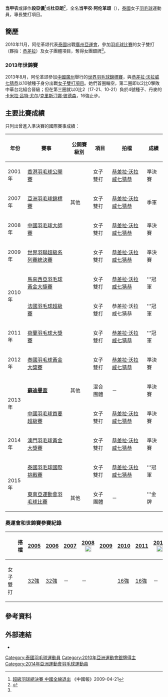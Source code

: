 {{noteTA|G1=Badminton}}
{{Infobox 羽球選手
| playername              = 当甲农·阿伦革颂<br/>{{lang|th|ดวงอนงค์ อรุณเกษร}}<br/><small>({{lang|en|Duanganong Aroonkesorn}})</small>
| image                   = Duanganong Aroonkesorn.jpg
| size                    = 
| birth_name              = 
| date_of_birth           = {{birth_date_and_age|1984|2|6}}<ref name="廣州亞運">{{Cite web |url=http://www.gz2010.cn/info/CHN_CHN/ZB/ZBB101A_BD@@@@@@@@@@@@@@@CHN_number=281819.html |title=2010年廣州亞運會官方網站 羽毛球 - 当甲农·阿伦革颂 - 简历 |accessdate=2011-03-21 |archive-date=2010-11-16 |archive-url=https://web.archive.org/web/20101116023821/http://www.gz2010.cn/info/CHN_CHN/ZB/ZBB101A_BD@@@@@@@@@@@@@@@CHN_number=281819.html |dead-url=no }}</ref>
| place_of_birth          = {{THA}}
| height                  = {{height|m=1.63}}<ref name="廣州亞運"/>
| weight                  = {{weight|kg=58}}<ref name="廣州亞運"/>
| event                   = 女子雙打
| country                 = {{THA}}
| years_active            = 
| handedness              = 
| coach                   = 
| highest_ranking         = 第4位（女雙-[[恭差拉·沃拉威七猜恭|沃拉威七猜恭]]）
| date_of_highest_ranking = 2011年3月10日<ref name="highest-ranking">[http://bwfcontent.tournamentsoftware.com/ranking/player.aspx?id=3849&player=108047 BWF World Ranking - Ranking progress of Duang Anong AROONKESORN (50730)] {{Wayback|url=http://bwfcontent.tournamentsoftware.com/ranking/player.aspx?id=3849&player=108047 |date=20190701050218 }}{{en}}</ref>
| current_ranking         = 第26位（女雙-[[恭差拉·沃拉威七猜恭|沃拉威七猜恭]]）
| date_of_current_ranking = 2015年6月4日<ref>[http://bwfcontent.tournamentsoftware.com/ranking/category.aspx?id=9162&category=475 BWF World Ranking - BWF世界排名榜 (6/4/2015) - Women's doubles] {{Wayback|url=http://bwfcontent.tournamentsoftware.com/ranking/category.aspx?id=9162&category=475 |date=20210106043718 }}{{en}}</ref>
| played                  = 2勝–6負（女單）<br/>182勝–212負（女雙）<br/>2勝–8負（混雙）
| titles                  = 
| bwf_profile             = 4D468CDB-87F4-4B3A-92A8-4A42C8CF6134
| bwf_id                  = 50730
| updated                 = 2015年6月9日
}}
{{MedalTableTop}}
{{MedalSport | 女子[[羽毛球|羽毛球]]}}
{{MedalCountry | {{THA}}}}
{{MedalCompetition | [[蘇迪曼盃|蘇迪曼盃]]}}
{{MedalBronze | [[2013年蘇迪曼盃|2013年 吉隆坡]] | [[2013年蘇迪曼盃|混合團體]] }}
{{MedalCompetition | [[尤伯杯|尤伯杯]]}}
{{MedalBronze | [[2012年優霸盃|2012年 武漢]] | 女子團體 }}
{{MedalCompetition | [[亞洲運動會|亞洲運動會]]}}
{{MedalSilver | [[2010年亞洲運動會|2010年 廣州]] | [[2010年亞洲運動會羽毛球比賽|女子團體]] }}
{{MedalCompetition | [[亞洲羽毛球錦標賽|亞洲羽毛球錦標賽]]}}
{{MedalBronze | [[2007年亞洲羽毛球錦標賽|2007年 新山]] | 女子雙打 }}
{{MedalCompetition | [[东南亚运动会|东南亚运动会]]}}
{{MedalGold  | [[2015年东南亚运动会|2015年 新加坡]] | [[2015年东南亚运动会羽毛球比赛|女子團體]]}}
{{MedalCompetition | [[世界青年羽毛球錦標賽|世界青年羽毛球錦標賽]]}}
{{MedalBronze| [[2002年世界青年羽毛球錦標賽|2002年 普利托里亞]] | 女子雙打 }}
{{MedalBottom}}
{{世大運獎牌記錄
|項目=羽球
|a1=2007
|b1=3
|c1=女子雙打
}}
'''当甲农'''{{BD|1984年|2月6日||}}或譯作'''段亞儂'''<ref>[http://www.chinapress.com.my/content_new.asp?dt=2008-12-12&sec=sports&art=1212ss31.txt 超級羽球總決賽 中國全線退出] {{webarchive|url=https://web.archive.org/web/20081214061624/http://www.chinapress.com.my/content_new.asp?dt=2008-12-12&sec=sports&art=1212ss31.txt |date=2008-12-14 }}《中國報》2009-04-21</ref>或'''杜亞朗'''<ref>{{Cite web |url=http://www.hkbadmintonassn.org.hk/images/stories/files/hkopn.pdf |title=YONEX-SUNRISE 2010 香港公開羽毛球超級賽 - 參加球員名單 |accessdate=2011-03-21 |archive-date=2010-12-05 |archive-url=https://web.archive.org/web/20101205083847/http://www.hkbadmintonassn.org.hk/images/stories/files/hkopn.pdf |dead-url=yes }}</ref>，全名'''当甲农·阿伦革颂'''（{{lang-th|'''ดวงอนงค์ อรุณเกษร'''}}），[[泰國|泰國]]女子[[羽毛球|羽毛球]]運動員，專長雙打項目。

==簡歷==
2010年11月，阿伦革颂代表[[2010年亞洲運動會泰國代表團|泰國]]出戰[[廣州|廣州]][[2010年亞洲運動會|亞運會]]，參加[[2010年亞洲運動會羽毛球比賽|羽毛球比賽]]的女子雙打（夥拍：[[恭差拉·沃拉威七猜恭|恭差拉]]）及女子團體項目，奪得女團銀牌<ref name="廣州亞運"/>。

===2013年世錦賽===
2013年8月，阿伦革颂參加[[中國|中國]][[廣州|廣州]]舉行的[[2013年世界羽毛球錦標賽|世界羽毛球錦標賽]]，與[[恭差拉·沃拉威七猜恭|恭差拉·沃拉威七猜恭]]以10號種子身分出戰[[2013年世界羽毛球錦標賽女子雙打項目|女子雙打項目]]。她們首圈輪空，第二圈即以2比0擊敗中華台北組合晉級；但在第三圈就以0比2（17-21、10-21）負於4號種子、丹麥的[[卡米拉·吕特·尤尔|卡米拉·吕特·尤尔]]/[[克里斯汀娜·彼德森|克里斯汀娜·彼德森]]，16強止步。

==主要比賽成績==
只列出曾進入準決賽的國際賽事成績：
{| class=wikitable style="text-align:center; font-size:small;" 
!width="50"|年份
!width="180"|賽事
!width="80"|公開賽級別
!width="60"|項目
!width="140"|拍檔
!width="50"|成績
|-
!rowspan="1"|2001年
|[[2001年香港羽毛球公開賽|香港羽毛球公開賽]]
|
|女子雙打
|[[恭差拉·沃拉威七猜恭|恭差拉·沃拉威七猜恭]]
|bgcolor="#b8860b"|準決賽
|-
!rowspan="1"|2007年
|[[2007年亞洲羽毛球錦標賽|亞洲羽毛球錦標賽]]
|其他
|女子雙打
|[[恭差拉·沃拉威七猜恭|恭差拉·沃拉威七猜恭]]
|bgcolor="#b8860b"|季軍
|-
!rowspan="1"|2008年
|[[2008年中國羽毛球大師賽|中國羽毛球大師賽]]
|{{BWFSS}}
|女子雙打
|[[恭差拉·沃拉威七猜恭|恭差拉·沃拉威七猜恭]]
|bgcolor="#b8860b"|準決賽
|-
!rowspan="1"|2009年
|[[2009年世界羽聯超級系列賽總決賽|世界羽聯超級系列賽總決賽]]
|{{BWFSS}}
|女子雙打
|[[恭差拉·沃拉威七猜恭|恭差拉·沃拉威七猜恭]]
|bgcolor="#b8860b"|準決賽
|-
!rowspan="2"|2010年
|[[2010年馬來西亞羽毛球黃金大獎賽|馬來西亞羽毛球黃金大獎賽]]
|{{BWFGPG}}
|女子雙打
|[[恭差拉·沃拉威七猜恭|恭差拉·沃拉威七猜恭]]
|bgcolor="gold"|'''冠軍
|-
|[[2010年法國羽毛球超級賽|法國羽毛球超級賽]]
|{{BWFSS}}
|女子雙打
|恭差拉·沃拉威七猜恭
|bgcolor="gold"|'''冠軍
|-
!rowspan="1"|2011年
|[[2011年荷蘭羽毛球大獎賽|荷蘭羽毛球大獎賽]]
|{{BWFGP}}
|女子雙打
|[[恭差拉·沃拉威七猜恭|恭差拉·沃拉威七猜恭]]
|bgcolor="gold"|'''冠軍
|-
!rowspan="1"|2012年
|[[2012年泰國羽毛球黃金大獎賽|泰國羽毛球黃金大獎賽]]
|{{BWFGPG}}
|女子雙打
|[[恭差拉·沃拉威七猜恭|恭差拉·沃拉威七猜恭]]
|bgcolor="#b8860b"|準決賽
|-
!rowspan="2"|2013年
|'''[[2013年蘇迪曼盃|蘇迪曼盃]]'''
|其他
|混合團體
|－
|bgcolor="#b8860b"|準決賽
|-
|[[2013年中國羽毛球首要超級賽|中國羽毛球首要超級賽]]
|{{BWFSSP}}
|女子雙打
|[[恭差拉·沃拉威七猜恭|恭差拉·沃拉威七猜恭]]
|bgcolor="#b8860b"|準決賽
|-
!rowspan="1"|2014年
|[[2014年澳門羽毛球格蘭披治黃金大獎賽|澳門羽毛球黃金大獎賽]]
|{{BWFGPG}}
|女子雙打
|[[恭差拉·沃拉威七猜恭|恭差拉·沃拉威七猜恭]]
|bgcolor="#b8860b"|準決賽
|-
!rowspan="2"|2015年
|[[2015年泰國羽毛球國際挑戰賽|泰國羽毛球國際挑戰賽]]
|{{BWFIC}}
|女子雙打
|[[恭差拉·沃拉威七猜恭|恭差拉·沃拉威七猜恭]]
|bgcolor="gold"|'''冠軍
|-
|[[2015年東南亞運動會羽毛球比賽|東南亞運動會羽毛球比賽]]
|其他
|女子團體
|－
|bgcolor="gold"|'''金牌
|}
{{BWF賽事級別索引}}

===奧運會和世錦賽參賽紀錄===
{| class=wikitable style="text-align:center; font-size:small;" 
!
!搭檔
!width="50"|[[2005年世界羽毛球錦標賽|2005]]
!width="50"|[[2006年世界羽毛球錦標賽|2006]]
!width="50"|[[2007年世界羽毛球錦標賽|2007]]
!width="80"|[[2008年夏季奧林匹克運動會羽毛球比賽|2008]] [[File:Olympic_rings_without_rims.svg|20px]]
!width="50"|[[2009年世界羽毛球錦標賽|2009]]
!width="50"|[[2010年世界羽毛球錦標賽|2010]]
!width="50"|[[2011年世界羽毛球錦標賽|2011]]
!width="80"|[[2012年夏季奧林匹克運動會羽毛球比賽|2012]] [[File:Olympic_rings_without_rims.svg|20px]]
!width="50"|[[2013年世界羽毛球錦標賽|2013]]
!width="50"|[[2014年世界羽毛球錦標賽|2014]]
|-
!width="80"|女子雙打
|align="left"|{{nowrap|[[恭差拉·沃拉威七猜恭|恭差拉·沃拉威七猜恭]]}}
|[[2005年世界羽毛球錦標賽女子雙打項目|32強]]
|[[2006年世界羽毛球錦標賽女子雙打項目|32強]]
|－
|－
|{{nowrap|[[2009年世界羽毛球錦標賽女子雙打項目|48強]] (退賽)}}
|[[2010年世界羽毛球錦標賽女子雙打項目|16強]]
|[[2011年世界羽毛球錦標賽女子雙打項目|16強]]
|－
|[[2013年世界羽毛球錦標賽女子雙打項目|16強]]
|[[2014年世界羽毛球錦標賽女子雙打項目|16強]]
|}

== 參考資料 ==
{{Reflist}}

== 外部連結 ==
*{{IOC profile|id=duanganong-aroonkesorn}}

{{DEFAULTSORT:Aroonkesorn Duanganong}}

[[Category:泰國羽毛球運動員|Category:泰國羽毛球運動員]]
[[Category:2010年亞洲運動會銀牌得主|Category:2010年亞洲運動會銀牌得主]]
[[Category:2014年亞洲運動會羽毛球運動員|Category:2014年亞洲運動會羽毛球運動員]]